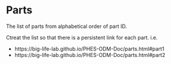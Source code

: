 # Parts

The list of parts from alphabetical order of part ID.

Ctreat the list so that there is a persistent link for each part. i.e. 

- https://big-life-lab.github.io/PHES-ODM-Doc/parts.html#part1
- https://big-life-lab.github.io/PHES-ODM-Doc/parts.html#part2
